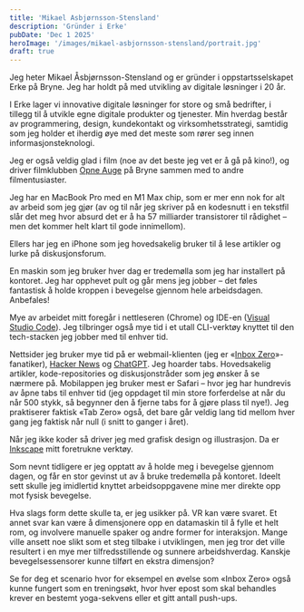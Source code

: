 ```yaml
---
title: 'Mikael Asbjørnsson-Stensland'
description: 'Gründer i Erke'
pubDate: 'Dec 1 2025'
heroImage: '/images/mikael-asbjornsson-stensland/portrait.jpg'
draft: true
---
```








<Question1/>

Jeg heter Mikael Åsbjørnsson-Stensland og er gründer i oppstartsselskapet Erke på Bryne. Jeg har holdt på med utvikling av digitale løsninger i 20 år.

I Erke lager vi innovative digitale løsninger for store og små bedrifter, i tillegg til å utvikle egne digitale produkter og tjenester. Min hverdag består av programmering, design, kundekontakt og virksomhetsstrategi, samtidig som jeg holder et iherdig øye med det meste som rører seg innen informasjonsteknologi.

Jeg er også veldig glad i film (noe av det beste jeg vet er å gå på kino!), og driver filmklubben [Opne Auge](https://opneauge.no/) på Bryne sammen med to andre filmentusiaster.

<Question2/>

Jeg har en MacBook Pro med en M1 Max chip, som er mer enn nok for alt av arbeid som jeg gjør (av og til når jeg skriver på en
kodesnutt i en tekstfil slår det meg hvor absurd det er å ha 57 milliarder transistorer til rådighet – men det kommer helt klart til gode innimellom).

Ellers har jeg en iPhone som jeg hovedsakelig bruker til å lese artikler og lurke på diskusjonsforum.

En maskin som jeg bruker hver dag er tredemølla som jeg har installert på kontoret. Jeg har opphevet pult og går mens jeg jobber – det føles fantastisk å holde kroppen i bevegelse gjennom hele arbeidsdagen. Anbefales!

<Question3/>

Mye av arbeidet mitt foregår i nettleseren (Chrome) og IDE-en ([Visual Studio Code](https://code.visualstudio.com/)).
Jeg tilbringer også mye tid i et utall CLI-verktøy knyttet til den tech-stacken jeg jobber med til enhver tid.

Nettsider jeg bruker mye tid på er webmail-klienten
(jeg er «[Inbox Zero](https://blog.superhuman.com/inbox-zero-method/)»-fanatiker), [Hacker News](https://news.ycombinator.com/) og [ChatGPT](https://chat.openai.com/).
Jeg hoarder tabs. Hovedsakelig artikler, kode-repositories og diskusjonstråder som jeg ønsker å se nærmere på.
Mobilappen jeg bruker mest er Safari – hvor jeg har hundrevis av åpne tabs til enhver tid (jeg oppdaget til min store forferdelse at når du når 500 stykk,
så begynner den å fjerne tabs for å gjøre plass til nye!). Jeg praktiserer faktisk «Tab Zero» også, det bare går veldig lang tid mellom hver gang jeg
faktisk når null (i snitt to ganger i året).

Når jeg ikke koder så driver jeg med grafisk design og illustrasjon. Da er [Inkscape](https://inkscape.org/) mitt foretrukne verktøy.

<Question4/>

Som nevnt tidligere er jeg opptatt av å holde meg i bevegelse gjennom dagen, og får en stor gevinst ut av å bruke tredemølla på kontoret.
Ideelt sett skulle jeg imidlertid knyttet arbeidsoppgavene mine mer direkte opp mot fysisk bevegelse.

Hva slags form dette skulle ta, er jeg usikker på. VR kan være svaret. Et annet svar kan være å dimensjonere opp en datamaskin til å fylle et helt rom, og involvere manuelle spaker og andre former for interaksjon.
Mange ville ansett noe slikt som et steg tilbake i utviklingen, men jeg tror det ville resultert i en mye mer tilfredsstillende og sunnere arbeidshverdag.
Kanskje bevegelsessensorer kunne tilført en ekstra dimensjon?

Se for deg et scenario hvor for eksempel en øvelse som «Inbox Zero» også kunne fungert som en treningsøkt,
hvor hver epost som skal behandles krever en bestemt yoga-sekvens eller et gitt antall push-ups.